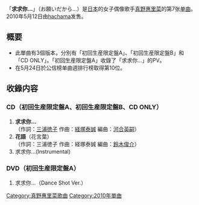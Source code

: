 {{unreferenced|time=2011-07-31T09:53:59+00:00}}
{{Infobox Single
| Name           = 求求你…
| Cover          = Mano Erina - Onegai Dakara B.jpg
| Artist         = [[真野惠里菜|真野惠里菜]]
| Album          = [[MORE_FRIENDS|MORE FRIENDS]]
| A-side         = 求求你…
| B-side         = 花語
| Released       = 2010年5月12日
| Format         = [[单曲|单曲]]
| Recorded       = 2010年<br/>{{JPN}}
| Genre          = [[J-POP|J-POP]]
| Lenght         =
| Label          = [[hachama|hachama]]
| Writer         = [[三浦徳子|三浦徳子]]<br/>[[経塚泰誠|経塚泰誠]]
| Producer       = [[淳君|淳君]]
| Certification  = 
| Chart position = * 週間最高排名第10位<small>（[[Oricon公信榜|Oricon]]）</small> 
| Last single    = [[春之嵐|春之嵐]]<br/>（2010年）
| This single    = '''求求你…'''<br/>（2010年）
| Next single    = [[充滿活力地向前行!|充滿活力地向前行!]]<br/>（2010年）
| Misc           =
}}

「'''求求你…'''」（お願いだから…）是[[日本|日本]]的女子偶像歌手[[真野惠里菜|真野惠里菜]]的第7张[[单曲|单曲]]。2010年5月12日由[[hachama|hachama]]发售。

== 概要 ==
* 此單曲有3個版本，分別有「初回生産限定盤A」、「初回生産限定盤B」和「CD ONLY」。「初回生産限定盤A」收錄了「求求你…」的PV。
* 在5月24日於公信榜单曲週排行榜取得第10位。

== 收錄内容 ==
===CD（初回生産限定盤A、初回生産限定盤B、CD ONLY）===
# '''求求你…'''<br/>（作詞：[[三浦徳子|三浦徳子]] 作曲：[[経塚泰誠|経塚泰誠]] 編曲：[[河合英嗣|河合英嗣]]）
# '''花語'''（花言葉）<br/>（作詞：三浦徳子 作曲：経塚泰誠 編曲：[[鈴木俊介|鈴木俊介]]）
# 求求你…(Instrumental)

===DVD（初回生産限定盤A）===
# 求求你…（Dance Shot Ver.）



{{真野惠里菜}}

{{DEFAULTSORT:Onegai Dakara...}}
[[Category:真野惠里菜歌曲|Category:真野惠里菜歌曲]]
[[Category:2010年單曲|Category:2010年單曲]]